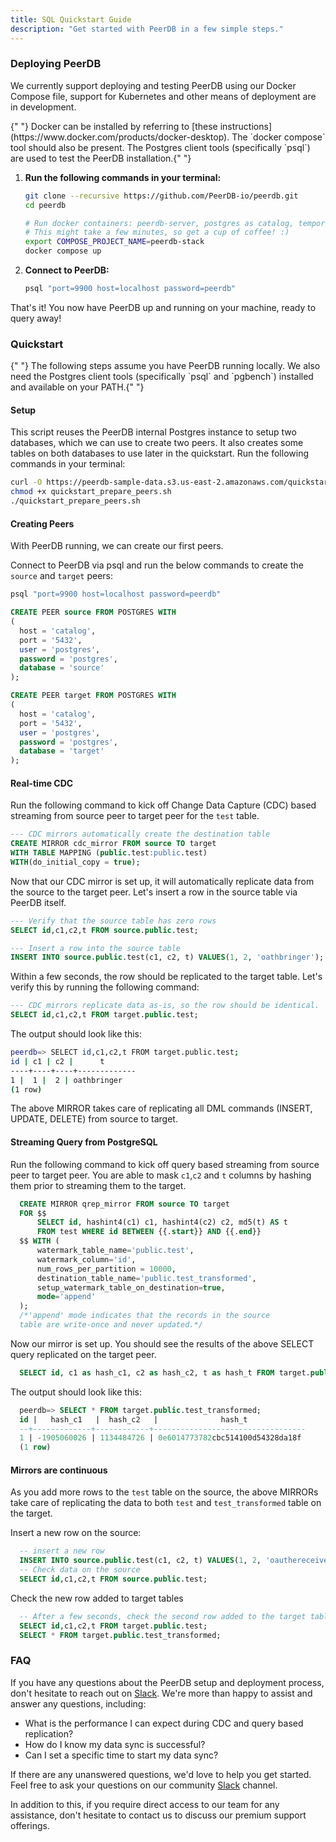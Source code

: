 ```yaml
---
title: SQL Quickstart Guide
description: "Get started with PeerDB in a few simple steps."
---
```


### Deploying PeerDB

We currently support deploying and testing PeerDB using our Docker Compose file, support for Kubernetes and other means of deployment are in development.

<Info>
  {" "}
  Docker can be installed by referring to [these instructions](https://www.docker.com/products/docker-desktop).
  The `docker compose` tool should also be present. The Postgres client tools (specifically
  `psql`) are used to test the PeerDB installation.{" "}
</Info>

1.  **Run the following commands in your terminal:**

    ```bash
    git clone --recursive https://github.com/PeerDB-io/peerdb.git
    cd peerdb

    # Run docker containers: peerdb-server, postgres as catalog, temporal.
    # This might take a few minutes, so get a cup of coffee! :)
    export COMPOSE_PROJECT_NAME=peerdb-stack
    docker compose up
    ```

2.  **Connect to PeerDB:**

    ```bash
    psql "port=9900 host=localhost password=peerdb"
    ```

That's it! You now have PeerDB up and running on your machine, ready to query away!

### Quickstart

<Info>
  {" "}
  The following steps assume you have PeerDB running locally. We also need the Postgres
  client tools (specifically `psql` and `pgbench`) installed and available on your
  PATH.{" "}
</Info>

#### Setup

This script reuses the PeerDB internal Postgres instance to setup two databases, which we can use to create two peers. It also creates some tables on both databases to use later in the quickstart. Run the following commands in your terminal:

```bash
curl -O https://peerdb-sample-data.s3.us-east-2.amazonaws.com/quickstart_prepare_peers.sh
chmod +x quickstart_prepare_peers.sh
./quickstart_prepare_peers.sh
```

#### Creating Peers

With PeerDB running, we can create our first peers.

Connect to PeerDB via psql and run the below commands to create the `source` and `target` peers:

```bash
psql "port=9900 host=localhost password=peerdb"
```

```sql
CREATE PEER source FROM POSTGRES WITH
(
  host = 'catalog',
  port = '5432',
  user = 'postgres',
  password = 'postgres',
  database = 'source'
);

CREATE PEER target FROM POSTGRES WITH
(
  host = 'catalog',
  port = '5432',
  user = 'postgres',
  password = 'postgres',
  database = 'target'
);
```

#### Real-time CDC

Run the following command to kick off Change Data Capture (CDC) based streaming from source peer to target peer for the `test` table.
```sql
--- CDC mirrors automatically create the destination table
CREATE MIRROR cdc_mirror FROM source TO target
WITH TABLE MAPPING (public.test:public.test)
WITH(do_initial_copy = true);
```
Now that our CDC mirror is set up, it will automatically replicate data from the source to the target peer. Let's insert a row in the source table via PeerDB itself.

```sql
--- Verify that the source table has zero rows
SELECT id,c1,c2,t FROM source.public.test;
```

```sql
--- Insert a row into the source table
INSERT INTO source.public.test(c1, c2, t) VALUES(1, 2, 'oathbringer');
```

Within a few seconds, the row should be replicated to the target table. Let's verify this by running the following command:

```sql
--- CDC mirrors replicate data as-is, so the row should be identical.
SELECT id,c1,c2,t FROM target.public.test;
```
The output should look like this:

```bash
peerdb=> SELECT id,c1,c2,t FROM target.public.test;
id | c1 | c2 |      t
----+----+----+-------------
1 |  1 |  2 | oathbringer
(1 row)
```

The above MIRROR takes care of replicating all DML commands (INSERT, UPDATE, DELETE) from source to target.

#### Streaming Query from PostgreSQL

Run the following command to kick off query based streaming from source peer to target peer. You are able to mask `c1`,`c2` and `t` columns by hashing them prior to streaming them to the target.

```sql
  CREATE MIRROR qrep_mirror FROM source TO target
  FOR $$
      SELECT id, hashint4(c1) c1, hashint4(c2) c2, md5(t) AS t
      FROM test WHERE id BETWEEN {{.start}} AND {{.end}}
  $$ WITH (
      watermark_table_name='public.test',
      watermark_column='id',
      num_rows_per_partition = 10000,
      destination_table_name='public.test_transformed',
      setup_watermark_table_on_destination=true,
      mode='append'
  );
  /*'append' mode indicates that the records in the source
  table are write-once and never updated.*/
```

Now our mirror is set up. You should see the results of the above SELECT query replicated on the target peer.

```sql
  SELECT id, c1 as hash_c1, c2 as hash_c2, t as hash_t FROM target.public.test_transformed;
```

The output should look like this:

```sql
  peerdb=> SELECT * FROM target.public.test_transformed;
  id |   hash_c1   |  hash_c2   |              hash_t
  --+-------------+------------+----------------------------------
  1 | -1905060026 | 1134484726 | 0e6014773782cbc514100d54328da18f
  (1 row)
```

#### Mirrors are continuous

As you add more rows to the `test` table on the source, the above MIRRORs take care of replicating the data to both `test` and `test_transformed` table on the target.

Insert a new row on the source:

```sql
  -- insert a new row
  INSERT INTO source.public.test(c1, c2, t) VALUES(1, 2, 'oauthereceiver');
  -- Check data on the source
  SELECT id,c1,c2,t FROM source.public.test;
```

Check the new row added to target tables

```sql
  -- After a few seconds, check the second row added to the target tables
  SELECT id,c1,c2,t FROM target.public.test;
  SELECT * FROM target.public.test_transformed;
```

### FAQ

If you have any questions about the PeerDB setup and deployment process, don't hesitate to reach out on [Slack](https://join.slack.com/t/peerdb-public/shared_invite/zt-1wo9jydev-EXInbMtCtpAKFFWdi7QvLQ). We're more than happy to assist and answer any questions, including:

- What is the performance I can expect during CDC and query based replication?
- How do I know my data sync is successful?
- Can I set a specific time to start my data sync?

If there are any unanswered questions, we'd love to help you get started. Feel free to ask your questions on our community [Slack](https://join.slack.com/t/peerdb-public/shared_invite/zt-1wo9jydev-EXInbMtCtpAKFFWdi7QvLQ) channel.

In addition to this, if you require direct access to our team for any assistance, don't hesitate to contact us to discuss our premium support offerings.
